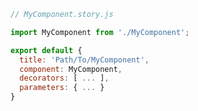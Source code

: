 ```js
// MyComponent.story.js

import MyComponent from './MyComponent';

export default {
  title: 'Path/To/MyComponent',
  component: MyComponent,
  decorators: [ ... ],
  parameters: { ... }
}
```
